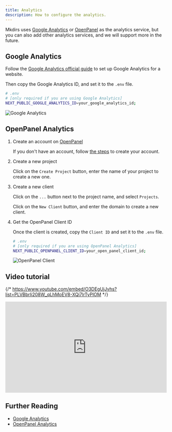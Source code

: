 ```yaml
---
title: Analytics
description: How to configure the analytics.
---
```



Mkdirs uses [Google Analytics](https://analytics.google.com/) or [OpenPanel](https://openpanel.dev/) as the analytics service, but you can also add other analytics services, and we will support more in the future.

## Google Analytics

Follow the [Google Analytics official guide](https://support.google.com/analytics/answer/9304153) to set up Google Analytics for a website.

Then copy the Google Analytics ID, and set it to the `.env` file.

```bash
# .env
# [only required if you are using Google Analytics]
NEXT_PUBLIC_GOOGLE_ANALYTICS_ID=your_google_analytics_id;
```

![Google Analytics](../../../assets/images/analytics-google.png)

## OpenPanel Analytics

<Steps>

1. Create an account on [OpenPanel](https://openpanel.dev//login)

   If you don't have an account, follow [the steps](https://dashboard.openpanel.dev/login) to create your account.

2. Create a new project

   Click on the `Create Project` button, enter the name of your project to create a new one.

3. Create a new client

   Click on the `...` button next to the project name, and select `Projects`.

   Click on the `New Client` button, and enter the domain to create a new client.

4. Get the OpenPanel Client ID

   Once the client is created, copy the `Client ID` and set it to the `.env` file.

    ```bash
    # .env
    # [only required if you are using OpenPanel Analytics]
    NEXT_PUBLIC_OPENPANEL_CLIENT_ID=your_open_panel_client_id;
    ```

    ![OpenPanel Client](../../../assets/images/openpanel-client.png)

</Steps>

## Video tutorial

{/* https://www.youtube.com/embed/O3DEgUjJvhs?list=PLVBbrIi208W_qLhMoEV8-XQi7lrTyPlOM */}
<div style="position: relative; padding-bottom: 56.25%; height: 0; overflow: hidden;">
  <iframe 
    style="position: absolute; top: 0; left: 0; width: 100%; height: 100%;" 
    width="1280" 
    height="720" 
    src="https://www.youtube.com/embed/O3DEgUjJvhs?list=PLVBbrIi208W_qLhMoEV8-XQi7lrTyPlOM" 
    title="【Deploy】【6/8】Environment variables for Analytics —— Launch a directory with Mkdirs template" 
    frameborder="0" 
    allow="accelerometer; autoplay; clipboard-write; encrypted-media; gyroscope; picture-in-picture; web-share" 
    referrerpolicy="strict-origin-when-cross-origin" 
    allowfullscreen
  ></iframe>
</div>

## Further Reading

- [Google Analytics](https://analytics.google.com/)
- [OpenPanel Analytics](https://openpanel.dev/)

